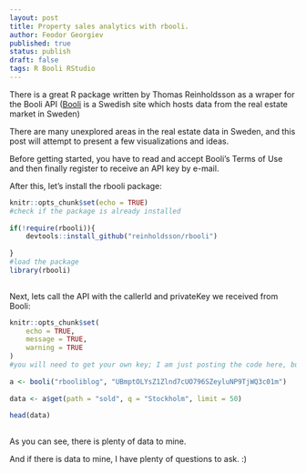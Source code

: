 ```yaml
---
layout: post
title: Property sales analytics with rbooli.
author: Feodor Georgiev
published: true
status: publish
draft: false
tags: R Booli RStudio
---
```

 
There is a great R package written by Thomas Reinholdsson as a wraper for the Booli API ([Booli](https://www.booli.se/) is a Swedish site which hosts data from the real estate market in Sweden)
 
There are many unexplored areas in the real estate data in Sweden, and this post will attempt to present a few visualizations and ideas. 
 
Before getting started, you have to read and accept Booli's Terms of Use and then finally register to receive an API key by e-mail.
 
After this, let's install the rbooli package:
 
```r
knitr::opts_chunk$set(echo = TRUE)
#check if the package is already installed
 
if(!require(rbooli)){
    devtools::install_github("reinholdsson/rbooli")
  
}
#load the package
library(rbooli)
 
```
 
Next, lets call the API with the callerId and privateKey we received from Booli:
 
```r
knitr::opts_chunk$set(
	echo = TRUE,
	message = TRUE,
	warning = TRUE
)
#you will need to get your own key; I am just posting the code here, but am excluding my key
 
a <- booli("rbooliblog", "UBmptOLYsZ1Zlnd7cUO796SZeyluNP9TjWQ3c01m")
 
data <- a$get(path = "sold", q = "Stockholm", limit = 50)
 
head(data)
 
```
 
 
As you can see, there is plenty of data to mine.
 
And if there is data to mine, I have plenty of questions to ask. :)
 
 
 
 
